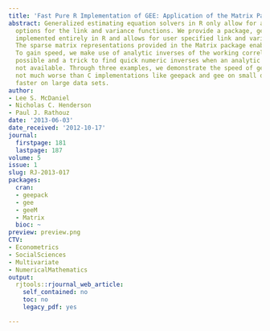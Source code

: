 ```yaml
---
title: 'Fast Pure R Implementation of GEE: Application of the Matrix Package'
abstract: Generalized estimating equation solvers in R only allow for a few pre-determined
  options for the link and variance functions. We provide a package, geeM, which is
  implemented entirely in R and allows for user specified link and variance functions.
  The sparse matrix representations provided in the Matrix package enable a fast implementation.
  To gain speed, we make use of analytic inverses of the working correlation when
  possible and a trick to find quick numeric inverses when an analytic inverse is
  not available. Through three examples, we demonstrate the speed of geeM, which is
  not much worse than C implementations like geepack and gee on small data sets and
  faster on large data sets.
author:
- Lee S. McDaniel
- Nicholas C. Henderson
- Paul J. Rathouz
date: '2013-06-03'
date_received: '2012-10-17'
journal:
  firstpage: 181
  lastpage: 187
volume: 5
issue: 1
slug: RJ-2013-017
packages:
  cran:
  - geepack
  - gee
  - geeM
  - Matrix
  bioc: ~
preview: preview.png
CTV:
- Econometrics
- SocialSciences
- Multivariate
- NumericalMathematics
output:
  rjtools::rjournal_web_article:
    self_contained: no
    toc: no
    legacy_pdf: yes

---
```


